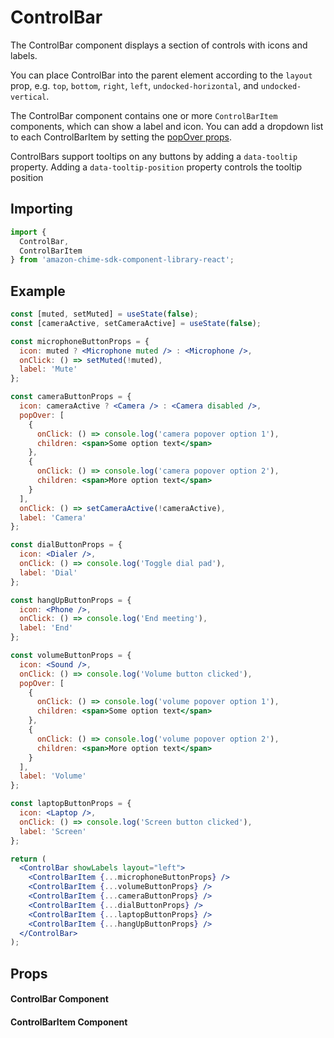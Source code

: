 

# ControlBar

The ControlBar component displays a section of controls with icons and labels.

You can place ControlBar into the parent element according to the `layout` prop, e.g. `top`, `bottom`, `right`, `left`, `undocked-horizontal`, and `undocked-vertical`.

The ControlBar component contains one or more `ControlBarItem` components, which can show a label and icon. You can add a dropdown list to each ControlBarItem by setting the [popOver props](/?path=/docs/ui-components-popover--basic-pop-over-menu).

ControlBars support tooltips on any buttons by adding a `data-tooltip` property. Adding a `data-tooltip-position` property controls the tooltip position

## Importing

```javascript
import {
  ControlBar,
  ControlBarItem
} from 'amazon-chime-sdk-component-library-react';
```

## Example

<ThemeProvider theme={lightTheme}>
  <GlobalStyles/>
  <Preview>
    <div style={{height: '50vh', position: 'relative'}}>
      <ControlBarForDocs />
    </div>
  </Preview>
</ThemeProvider>

```jsx
const [muted, setMuted] = useState(false);
const [cameraActive, setCameraActive] = useState(false);

const microphoneButtonProps = {
  icon: muted ? <Microphone muted /> : <Microphone />,
  onClick: () => setMuted(!muted),
  label: 'Mute'
};

const cameraButtonProps = {
  icon: cameraActive ? <Camera /> : <Camera disabled />,
  popOver: [
    {
      onClick: () => console.log('camera popover option 1'),
      children: <span>Some option text</span>
    },
    {
      onClick: () => console.log('camera popover option 2'),
      children: <span>More option text</span>
    }
  ],
  onClick: () => setCameraActive(!cameraActive),
  label: 'Camera'
};

const dialButtonProps = {
  icon: <Dialer />,
  onClick: () => console.log('Toggle dial pad'),
  label: 'Dial'
};

const hangUpButtonProps = {
  icon: <Phone />,
  onClick: () => console.log('End meeting'),
  label: 'End'
};

const volumeButtonProps = {
  icon: <Sound />,
  onClick: () => console.log('Volume button clicked'),
  popOver: [
    {
      onClick: () => console.log('volume popover option 1'),
      children: <span>Some option text</span>
    },
    {
      onClick: () => console.log('volume popover option 2'),
      children: <span>More option text</span>
    }
  ],
  label: 'Volume'
};

const laptopButtonProps = {
  icon: <Laptop />,
  onClick: () => console.log('Screen button clicked'),
  label: 'Screen'
};

return (
  <ControlBar showLabels layout="left">
    <ControlBarItem {...microphoneButtonProps} />
    <ControlBarItem {...volumeButtonProps} />
    <ControlBarItem {...cameraButtonProps} />
    <ControlBarItem {...dialButtonProps} />
    <ControlBarItem {...laptopButtonProps} />
    <ControlBarItem {...hangUpButtonProps} />
  </ControlBar>
);
```

## Props

#### ControlBar Component
<Props of={ControlBar} />

#### ControlBarItem Component
<Props of={ControlBarItem} />
